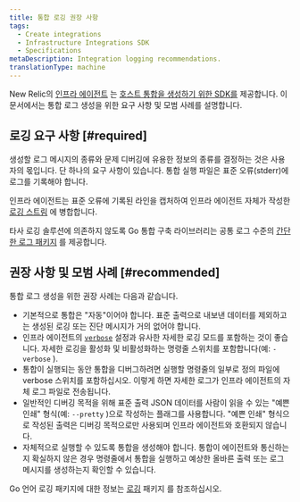 ```yaml
---
title: 통합 로깅 권장 사항
tags:
  - Create integrations
  - Infrastructure Integrations SDK
  - Specifications
metaDescription: Integration logging recommendations.
translationType: machine
---
```


New Relic의 [인프라 에이전트](/docs/infrastructure/new-relic-infrastructure/getting-started/introduction-new-relic-infrastructure) 는 [호스트 통합을 생성하기 위한 SDK를](/docs/infrastructure/host-integrations/infrastructure-integrations-sdk/get-started/introduction-infrastructure-integrations-sdk/) 제공합니다. 이 문서에서는 통합 로그 생성을 위한 요구 사항 및 모범 사례를 설명합니다.

## 로깅 요구 사항 [#required]

생성할 로그 메시지의 종류와 문제 디버깅에 유용한 정보의 종류를 결정하는 것은 사용자의 몫입니다. 단 하나의 요구 사항이 있습니다. 통합 실행 파일은 표준 오류(stderr)에 로그를 기록해야 합니다.

인프라 에이전트는 표준 오류에 기록된 라인을 캡처하여 인프라 에이전트 자체가 작성한 [로깅 스트림](/docs/infrastructure/new-relic-infrastructure/troubleshooting/generating-logs-troubleshooting-infrastructure) 에 병합합니다.

타사 로깅 솔루션에 의존하지 않도록 Go 통합 구축 라이브러리는 공통 로그 수준의 [간단한 로그 패키지](https://github.com/newrelic/infra-integrations-sdk/blob/master/docs/toolset/log.md) 를 제공합니다.

## 권장 사항 및 모범 사례 [#recommended]

통합 로그 생성을 위한 권장 사례는 다음과 같습니다.

* 기본적으로 통합은 "자동"이어야 합니다. 표준 출력으로 내보낸 데이터를 제외하고는 생성된 로깅 또는 진단 메시지가 거의 없어야 합니다.
* 인프라 에이전트의 [`verbose`](/docs/infrastructure/new-relic-infrastructure/configuration/configure-infrastructure-agent#verbose) 설정과 유사한 자세한 로깅 모드를 포함하는 것이 좋습니다. 자세한 로깅을 활성화 및 비활성화하는 명령줄 스위치를 포함합니다(예: `-verbose` ).
* 통합이 실행되는 동안 통합을 디버그하려면 실행할 명령줄의 일부로 정의 파일에 verbose 스위치를 포함하십시오. 이렇게 하면 자세한 로그가 인프라 에이전트의 자체 로그 파일로 전송됩니다.
* 일반적인 디버깅 목적을 위해 표준 출력 JSON 데이터를 사람이 읽을 수 있는 "예쁜 인쇄" 형식(예: `--pretty` )으로 작성하는 플래그를 사용합니다. "예쁜 인쇄" 형식으로 작성된 출력은 디버깅 목적으로만 사용되며 인프라 에이전트와 호환되지 않습니다.
* 자체적으로 실행할 수 있도록 통합을 생성해야 합니다. 통합이 에이전트와 통신하는지 확실하지 않은 경우 명령줄에서 통합을 실행하고 예상한 올바른 출력 또는 로그 메시지를 생성하는지 확인할 수 있습니다.

Go 언어 로깅 패키지에 대한 정보는 [로깅](https://github.com/newrelic/infra-integrations-sdk/blob/master/docs/toolset/log.md) 패키지 를 참조하십시오.